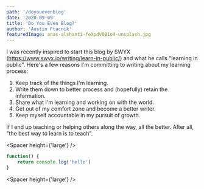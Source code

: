 ```yaml
---
path: '/doyouevenblog'
date: '2020-09-09'
title: 'Do You Even Blog?'
author: 'Austin Ftacnik'
featuredImage: anas-alshanti-feXpdV001o4-unsplash.jpg
---
```



I was recently inspired to start this blog by SWYX (https://www.swyx.io/writing/learn-in-public/) and what he calls "learning in public".
Here's a few reasons I'm committing to writing about my learning process:

1. Keep track of the things I'm learning.
2. Write them down to better process and (hopefully) retain the information.
3. Share what I'm learning and working on with the world.
4. Get out of my comfort zone and become a better writer.
5. Keep myself accountable in my pursuit of growth.

If I end up teaching or helping others along the way, all the better. After all, "the best way to learn is to teach".

<Spacer height={'large'} />

```javascript
function() {
    return console.log('hello')
}
```

<Spacer height={'large'} />
